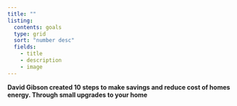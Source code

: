 ```yaml
---
title: ""
listing:
  contents: goals
  type: grid
  sort: "number desc"
  fields: 
    - title
    - description
    - image
---
```

**David Gibson created 10 steps to make savings and reduce cost of homes energy. Through small upgrades to your home**